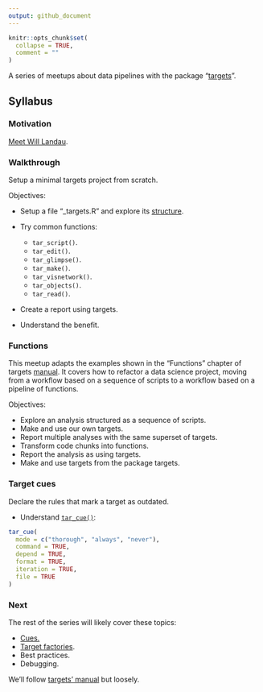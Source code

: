 ```yaml
---
output: github_document
---
```


<!-- README.md is generated from README.Rmd. Please edit that file -->

```r
knitr::opts_chunk$set(
  collapse = TRUE,
  comment = ""
)
```

A series of meetups about data pipelines with the package "[targets](https://docs.ropensci.org/targets/)".

## Syllabus

### Motivation

[Meet Will Landau](https://github.com/2DegreesInvesting/ds-incubator/issues/70).

### Walkthrough

Setup a minimal targets project from scratch.

Objectives:

-   Setup a file "\_targets.R" and explore its [structure](https://books.ropensci.org/targets/walkthrough.html#file-structure).

-   Try common functions:

    -   `tar_script()`.
    -   `tar_edit()`.
    -   `tar_glimpse()`.
    -   `tar_make()`.
    -   `tar_visnetwork()`.
    -   `tar_objects()`.
    -   `tar_read()`.

-   Create a report using targets.

-   Understand the benefit.

### Functions

This meetup adapts the examples shown in the "Functions" chapter of targets [manual](https://books.ropensci.org/targets/). It covers how to refactor a data science project, moving from a workflow based on a sequence of scripts to a workflow based on a pipeline of functions.

Objectives:

-   Explore an analysis structured as a sequence of scripts.
-   Make and use our own targets.
-   Report multiple analyses with the same superset of targets.
-   Transform code chunks into functions.
-   Report the analysis as using targets.
-   Make and use targets from the package targets.

### Target cues

Declare the rules that mark a target as outdated.

* Understand
[`tar_cue()`](https://docs.ropensci.org/targets/reference/tar_cue.html):

```r
tar_cue(
  mode = c("thorough", "always", "never"),
  command = TRUE,
  depend = TRUE,
  format = TRUE,
  iteration = TRUE,
  file = TRUE
)
```

### Next

The rest of the series will likely cover these topics:

-   [Cues.](https://docs.ropensci.org/targets/reference/tar_cue.html)
-   [Target factories](https://wlandau.github.io/targetopia/contributing.html#target-factories).
-   Best practices.
-   Debugging.

We'll follow [targets' manual](https://books.ropensci.org/targets/) but loosely.
